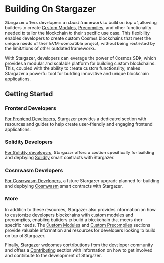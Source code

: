 # Building On Stargazer

Stargazer offers developers a robust framework to build on top of, 
allowing builders to create [Custom Modules], [Precompiles], and other 
functionality needed to tailor the blockchain to their specific 
use case. This flexibility enables developers to create custom Cosmos
blockchains that meet the unique needs of their EVM-compatible project, 
without being restricted by the limitations of other outdated frameworks.

With Stargazer, developers can leverage the power of Cosmos SDK, 
which provides a modular and scalable platform for building custom 
blockchains. This, coupled with the ability to create custom 
functionality, makes Stargazer a powerful tool for building 
innovative and unique blockchain applications.

## Getting Started

### Frontend Developers
[For Frontend Developers], Stargazer provides a dedicated section with resources and guides to help create user-friendly and engaging frontend applications.
### Solidity Developers
[For Solidity developers], Stargazer offers a section specifically for building and deploying [Solidity] smart contracts with Stargazer.
### Cosmwasm Developers
[For Cosmwasm Developers], a future Stargazer upgrade planned for building and deploying [Cosmwasm] smart contracts with Stargazer.


### More
In addition to these resources, Stargazer also provides information on how to 
customize developers blockchains with custom modules and precompiles, enabling builders 
to build a blockchain that meets their specific needs. The [Custom Modules] 
and [Custom Precompiles] sections provide valuable information and resources 
for developers looking to build on top of Stargazer.

Finally, Stargazer welcomes contributions from the developer community and 
offers a [Contributing] section with information on how to get involved and 
contribute to the development of Stargazer.

[Custom Modules]: ./building-modules/creating-custom-modules
[Precompiles]: ./building-precompiles/creating-custom-precompiles
[Custom Precompiles]: ./building-precompiles/creating-custom-precompiles
[For Frontend Developers]: ./for-frontend-devs/available-tools
[For Solidity Developers]: ./for-solidity-devs/developer-overview
[For Cosmwasm Developers]: ./for-cosmwasm-devs/coming-soon
[Solidity]: https://docs.soliditylang.org/en/v0.8.19/
[Cosmwasm]: https://cosmwasm.com/
[Contributing]: ./contributing